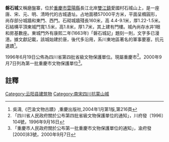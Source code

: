 {{msg:重慶市文物保護單位
|名稱 = 磐石城
|編號 = 1
|圖片 = 
|級別 = 71
|分類 = 
|時代 = [[清代|清代]] 
|地点 = 雙江鎮愛國村
|坐標 =
|登錄 = 1987年10月10日
}}
{{msg:重慶市文物保護單位
|名稱 = 磐石城
|編號 = 19
|圖片 = 
|級別 = 15
|分類 = 
|時代 = 清
|地点 = 雲陽縣新縣城
|坐標 =
|登錄 = 1996年6月19日
}}
{{msg:重慶市文物保護單位
|名稱 = 磐石城
|編號 = 37
|圖片 = 
|級別 = 5
|分類 = 
|時代 = 南宋、元代
|地点 = [[雲陽縣|雲陽縣]][[雙江鎮|雙江鎮]]愛國村
|坐標 = 
|登錄 = 2000年9月7日
}}
'''磐石城'''又稱磨盤寨，位於[[重慶市|重慶市]][[雲陽縣|雲陽縣]]長江北岸[[雙江鎮|雙江鎮]]愛國村石城山上，是一座唐、宋、元、明、清時代的古城遺址。占地面積57000平方米，平面呈橢圓形，尚存部分城牆和東門、西門。石砌城牆殘長160米，高 4.4-9.1米，厚1.22-1.5米。石結構平頂東城門寬1.5米，高1.8米，厚1.7米，其上建有門樓。城內尚存水井1眼和房基數座。東城門外有康熙二年(1663年)「磐石城記」題刻一則，文字多已漫漶。據文獻記載，該城始建於唐，後代多沿用，系川東地區著名的軍事要塞，抗元遺蹟<ref>吳濤,《巴渝文物古蹟》,重慶出版社,2004年1月第1版,第216頁</ref>。

1996年6月19日公佈為四川省第四批省級文物保護單位。現屬重慶市<ref>「四川省人民政府關於公布第四批省級文物保護單位的通知」，川府發〔1996〕104號，1996年9月16日</ref>。2000年9月7日列為第一批重慶市文物保護單位<ref>「重慶市人民政府關於公布第一批重慶市文物保護單位的通知」，渝府發[2000]83號，2000年9月7日</ref>。

==註釋==
{{reflist}}

{{文物保護單位小作品}}
{{南宋四川抗蒙山城}}
[[Category:云阳县建筑物|Category:云阳县建筑物]]
[[Category:南宋四川抗蒙山城|Category:南宋四川抗蒙山城]]